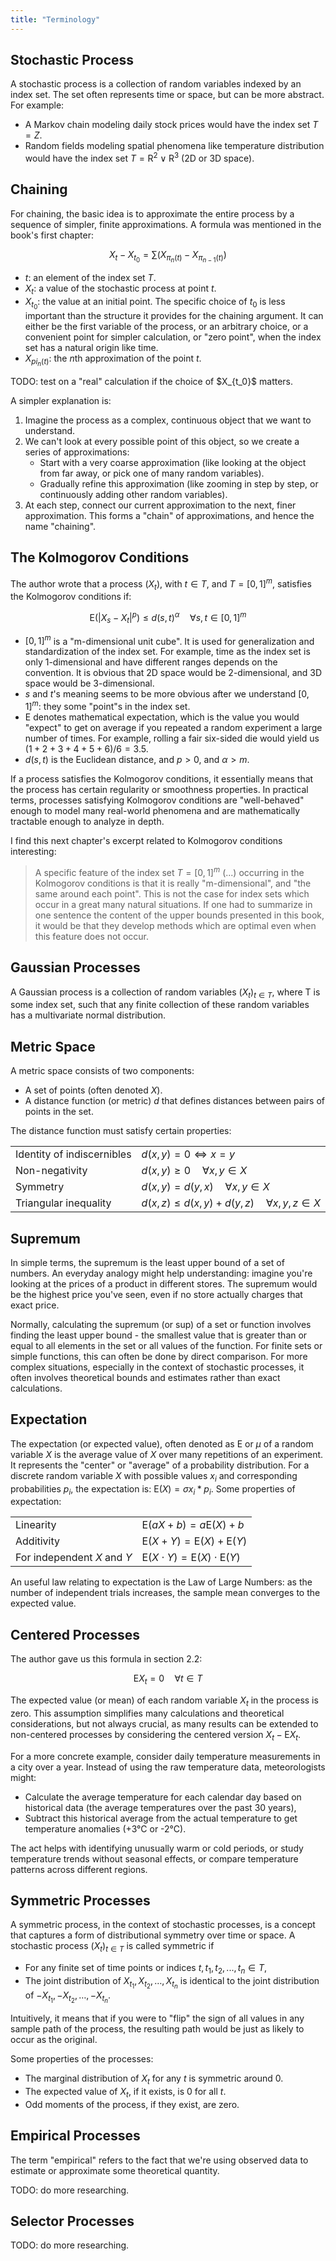 ```yaml
---
title: "Terminology"
---
```



## Stochastic Process

A stochastic process is a collection of random variables indexed by an index
set. The set often represents time or space, but can be more abstract. For
example:

- A Markov chain modeling daily stock prices would have the index set $T = Z$.
- Random fields modeling spatial phenomena like temperature distribution would
have the index set $T = \mathsf{R}^2 \vee \mathsf{R}^3$ (2D or 3D space).

## Chaining

For chaining, the basic idea is to approximate the entire process by a sequence
of simpler, finite approximations. A formula was mentioned in the book's first
chapter:

$$
X_t - X_{t_0} = \sum{(X_{\pi_n(t)} - X_{\pi_{n-1}(t)})}
$$

- $t$: an element of the index set $T$.
- $X_t$: a value of the stochastic process at point $t$.
- $X_{t_0}$: the value at an initial point. The specific choice of $t_0$ is less
important than the structure it provides for the chaining argument. It can
either be the first variable of the process, or an arbitrary choice, or a
convenient point for simpler calculation, or "zero point", when the index set
has a natural origin like time.
- $X_{pi_n(t)}$: the $n$th approximation of the point $t$.

<Aside type="caution">TODO: test on a "real" calculation if the choice of
$X_{t_0}$ matters.</Aside>

A simpler explanation is:

1. Imagine the process as a complex, continuous object that we want to
understand.
2. We can't look at every possible point of this object, so we create a series
of approximations:
    - Start with a very coarse approximation (like looking at the object from
    far away, or pick one of many random variables).
    - Gradually refine this approximation (like zooming in step by step, or
    continuously adding other random variables).
3. At each step, connect our current approximation to the next, finer
approximation. This forms a "chain" of approximations, and hence the name
"chaining".

## The Kolmogorov Conditions

The author wrote that a process $(X_t)$, with $t \in T$, and $T = [0, 1]^m$,
satisfies the Kolmogorov conditions if:

$$
\mathsf{E}(|X_s - X_t|^p) \leq d(s, t)^\alpha \quad \forall s, t \in [0, 1]^m
$$

- $[0, 1]^m$ is a "m-dimensional unit cube". It is used for generalization and
standardization of the index set. For example, time as the index set is only
1-dimensional and have different ranges depends on the convention. It is obvious
that 2D space would be 2-dimensional, and 3D space would be 3-dimensional.
- $s$ and $t$'s meaning seems to be more obvious after we understand $[0, 1]^m$:
they some "point"s in the index set.
- $\mathsf{E}$ denotes mathematical expectation, which is the value you would
"expect" to get on average if you repeated a random experiment a large number of
times. For example, rolling a fair six-sided die would yield us $(1 + 2 + 3 +
4 + 5 + 6)/6 = 3.5$.
- $d(s, t)$ is the Euclidean distance, and $p > 0$, and $\alpha > m$.

If a process satisfies the Kolmogorov conditions, it essentially means that the
process has certain regularity or smoothness properties. In practical terms,
processes satisfying Kolmogorov conditions are "well-behaved" enough to model
many real-world phenomena and are mathematically tractable enough to analyze in
depth.

I find this next chapter's excerpt related to Kolmogorov conditions interesting:

> A specific feature of the index set $T = [0, 1]^m$ (...) occurring in the
Kolmogorov conditions is that it is really "m-dimensional", and "the same around
each point". This is not the case for index sets which occur in a great many
natural situations. If one had to summarize in one sentence the content of the
upper bounds presented in this book, it would be that they develop methods which
are optimal even when this feature does not occur.

## Gaussian Processes

A Gaussian process is a collection of random variables $(X_t)_{t∈T}$, where T is
some index set, such that any finite collection of these random variables has a
multivariate normal distribution.

## Metric Space

A metric space consists of two components:

- A set of points (often denoted $X$).
- A distance function (or metric) $d$ that defines distances between pairs of
points in the set.

The distance function must satisfy certain properties:

|                            |                                                         |
| ---                        | ---                                                     |
| Identity of indiscernibles | $d(x, y) = 0 \Leftrightarrow x = y$                     |
| Non-negativity             | $d(x, y) \geq 0 \quad \forall x, y \in X$               |
| Symmetry                   | $d(x, y) = d(y, x) \quad \forall x, y \in X$            |
| Triangular inequality      | $d(x,z) \leq d(x,y) + d(y,z) \quad \forall x,y,z \in X$ |

## Supremum

In simple terms, the supremum is the least upper bound of a set of numbers. An
everyday analogy might help understanding: imagine you're looking at the prices
of a product in different stores. The supremum would be the highest price you've
seen, even if no store actually charges that exact price.

Normally, calculating the supremum (or $\mathsf{sup}$) of a set or function
involves finding the least upper bound - the smallest value that is greater than
or equal to all elements in the set or all values of the function. For finite
sets or simple functions, this can often be done by direct comparison. For more
complex situations, especially in the context of stochastic processes, it often
involves theoretical bounds and estimates rather than exact calculations.

## Expectation

The expectation (or expected value), often denoted as $\mathsf{E}$ or $\mu$ of
a random variable $X$ is the average value of $X$ over many repetitions of an
experiment. It represents the "center" or "average" of a probability
distribution. For a discrete random variable $X$ with possible values $x_i$ and
corresponding probabilities $p_i$, the expectation is: $\mathsf{E}(X) =
\sigma{x_i * p_i}$. Some properties of expectation:

|                             |                                                             |
| ---                         | ---                                                         |
| Linearity                   | $\mathsf{E}(aX + b) = a\mathsf{E}(X) + b$                   |
| Additivity                  | $\mathsf{E}(X + Y) = \mathsf{E}(X) + \mathsf{E}(Y)$         |
| For independent $X$ and $Y$ | $\mathsf{E}(X \cdot Y) = \mathsf{E}(X) \cdot \mathsf{E}(Y)$ |

An useful law relating to expectation is the Law of Large Numbers: as the number
of independent trials increases, the sample mean converges to the expected
value.

## Centered Processes

The author gave us this formula in section 2.2:

$$
\mathsf{E}X_t = 0 \quad \forall t \in T
$$

The expected value (or mean) of each random variable $X_t$ in the process is
zero. This assumption simplifies many calculations and theoretical
considerations, but not always crucial, as many results can be extended to
non-centered processes by considering the centered version $X_t -
\mathsf{E}X_t$.

For a more concrete example, consider daily temperature measurements in a city
over a year. Instead of using the raw temperature data, meteorologists might:

- Calculate the average temperature for each calendar day based on historical data
(the average temperatures over the past 30 years),
- Subtract this historical average from the actual temperature to get
temperature anomalies (+3&deg;C or -2&deg;C).

The act helps with identifying unusually warm or cold periods, or study
temperature trends without seasonal effects, or compare temperature patterns
across different regions.

## Symmetric Processes

A symmetric process, in the context of stochastic processes, is a concept that
captures a form of distributional symmetry over time or space. A stochastic
process $(X_t)_{t \in T}$ is called symmetric if

- For any finite set of time points or indices $t, t_1, t_2, ..., t_n \in T$,
- The joint distribution of $X_{t_1}, X_{t_2}, \ldots, X_{t_n}$ is identical to the
joint distribution of $-X_{t_1}, -X_{t_2}, \ldots, -X_{t_n}$.

Intuitively, it means that if you were to "flip" the sign of all values in any
sample path of the process, the resulting path would be just as likely to occur
as the original.

Some properties of the processes:

- The marginal distribution of $X_t$ for any $t$ is symmetric around 0.
- The expected value of $X_t$, if it exists, is $0$ for all $t$.
- Odd moments of the process, if they exist, are zero.

## Empirical Processes

The term "empirical" refers to the fact that we're using observed data to
estimate or approximate some theoretical quantity.

<Aside type="caution">TODO: do more researching.</Aside>

## Selector Processes

<Aside type="caution">TODO: do more researching.</Aside>

